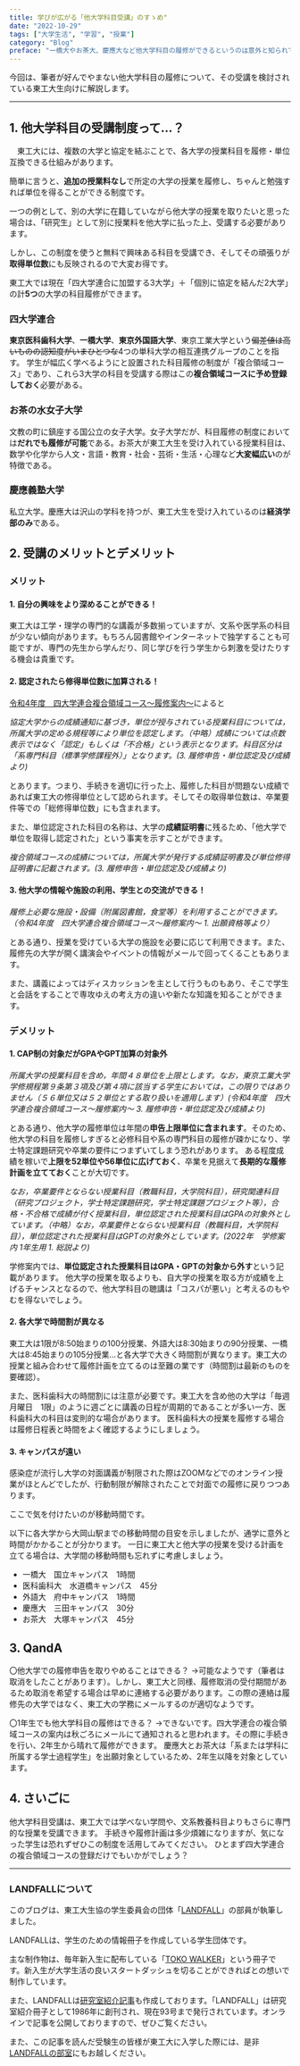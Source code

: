 ---
title: 学びが広がる「他大学科目受講」のすゝめ"
date: "2022-10-29"
tags: ["大学生活", "学習", "授業"]
category: "Blog"
preface: "一橋大やお茶大、慶應大など他大学科目の履修ができるというのは意外と知られていない...3大学の科目履修をした筆者がこの制度を解説します。"
---
今回は、筆者が好んでやまない他大学科目の履修について、その受講を検討されている東工大生向けに解説します。



--- 



## 1. 他大学科目の受講制度って…？

　東工大には、複数の大学と協定を結ぶことで、各大学の授業科目を履修・単位互換できる仕組みがあります。
 
 簡単に言うと、**追加の授業料なし**で所定の大学の授業を履修し、ちゃんと勉強すれば単位を得ることができる制度です。
 
 一つの例として、別の大学に在籍していながら他大学の授業を取りたいと思った場合は、「研究生」として別に授業料を他大学に払った上、受講する必要があります。
 
 しかし、この制度を使うと無料で興味ある科目を受講でき、そしてその頑張りが**取得単位数**にも反映されるので大変お得です。
 
 東工大では現在「四大学連合に加盟する3大学」＋「個別に協定を結んだ2大学」の計**5つ**の大学の科目履修ができます。

### 四大学連合

**東京医科歯科大学**、**一橋大学**、**東京外国語大学**、東京工業大学という~~偏差値は高いものの認知度がいまひとつな~~4つの単科大学の相互連携グループのことを指す。
学生が幅広く学べるようにと設置された科目履修の制度が「複合領域コース」であり、これら3大学の科目を受講する際はこの**複合領域コースに予め登録しておく**必要がある。


### お茶の水女子大学

文教の町に鎮座する国公立の女子大学。女子大学だが、科目履修の制度においては**だれでも履修が可能**である。お茶大が東工大生を受け入れている授業科目は、数学や化学から人文・言語・教育・社会・芸術・生活・心理など**大変幅広い**のが特徴である。

### 慶應義塾大学

私立大学。慶應大は沢山の学科を持つが、東工大生を受け入れているのは**経済学部のみ**である。





## 2. 受講のメリットとデメリット

### メリット

#### 1. 自分の興味をより深めることができる！

東工大は工学・理学の専門的な講義が多数揃っていますが、文系や医学系の科目が少ない傾向があります。もちろん図書館やインターネットで独学することも可能ですが、専門の先生から学んだり、同じ学びを行う学生から刺激を受けたりする機会は貴重です。

#### 2. 認定されたら修得単位数に加算される！

[令和4年度　四大学連合複合領域コース～履修案内～](http://www.gakumu.titech.ac.jp/kyoumu/yondai/cat5/pdf/R4_risyuannai_v2.pdf)によると

*協定大学からの成績通知に基づき，単位が授与されている授業科目については，所属大学の定める規程等により単位を認定します。（中略）成績については点数表示ではなく「認定」もしくは「不合格」という表示となります。科目区分は「系専門科目（標準学修課程外）」となります。(3. 履修申告・単位認定及び成績より)* 

とあります。つまり、手続きを適切に行った上、履修した科目が問題ない成績であれば東工大の修得単位として認められます。そしてその取得単位数は、卒業要件等での「総修得単位数」にも含まれます。

また、単位認定された科目の名称は、大学の**成績証明書**に残るため、「他大学で単位を取得し認定された」という事実を示すことができます。

*複合領域コースの成績については，所属大学が発行する成績証明書及び単位修得証明書に記載されます。(3. 履修申告・単位認定及び成績より)*

#### 3. 他大学の情報や施設の利用、学生との交流ができる！

*履修上必要な施設・設備（附属図書館，食堂等）を利用することができます。（令和4年度　四大学連合複合領域コース～履修案内～ 1. 出願資格等より）*

とある通り、授業を受けている大学の施設を必要に応じて利用できます。また、履修先の大学が開く講演会やイベントの情報がメールで回ってくることもあります。

また、講義によってはディスカッションを主として行うものもあり、そこで学生と会話をすることで専攻ゆえの考え方の違いや新たな知識を知ることができます。

### デメリット

#### 1. CAP制の対象だがGPAやGPT加算の対象外

*所属大学の授業科目を含め，年間４８単位を上限とします。なお，東京工業大学学修規程第９条第３項及び第４項に該当する学生においては，この限りではありません（５６単位又は５２単位とする取り扱いを適用します）(令和4年度　四大学連合複合領域コース～履修案内～ 3. 履修申告・単位認定及び成績より)*

とある通り、他大学の履修単位は年間の**申告上限単位に含まれます**。そのため、他大学の科目を履修しすぎると必修科目や系の専門科目の履修が疎かになり、学士特定課題研究や卒業の要件につまずいてしまう恐れがあります。
ある程度成績を稼いで**上限を52単位や56単位に広げておく**、卒業を見据えて**長期的な履修計画を立てておく**ことが大切です。


*なお，卒業要件とならない授業科目（教職科目，大学院科目），研究関連科目（研究プロジェクト，学士特定課題研究，学士特定課題プロジェクト等），合格・不合格で成績が付く授業科目，単位認定された授業科目はGPAの対象外としています。（中略）なお，卒業要件とならない授業科目（教職科目，大学院科目），単位認定された授業科目はGPTの対象外としています。(2022年　学修案内 1年生用 1. 総説より)*

学修案内では、**単位認定された授業科目はGPA・GPTの対象から外す**という記載があります。
他大学の授業を取るよりも、自大学の授業を取る方が成績を上げるチャンスとなるので、他大学科目の聴講は「コスパが悪い」と考えるのもやむを得ないでしょう。

#### 2. 各大学で時間割が異なる

東工大は1限が8:50始まりの100分授業、外語大は8:30始まりの90分授業、一橋大は8:45始まりの105分授業...と各大学で大きく時間割が異なります。東工大の授業と組み合わせて履修計画を立てるのは至難の業です（時間割は最新のものを要確認）。

また、医科歯科大の時間割には注意が必要です。東工大を含め他の大学は「毎週月曜日　1限」のように週ごとに講義の日程が周期的であることが多い一方、医科歯科大の科目は変則的な場合があります。
医科歯科大の授業を履修する場合は履修日程表と時間をよく確認するようにしましょう。

#### 3. キャンパスが遠い

感染症が流行し大学の対面講義が制限された際はZOOMなどでのオンライン授業がほとんどでしたが、行動制限が解除されたことで対面での履修に戻りつつあります。

ここで気を付けたいのが移動時間です。

以下に各大学から大岡山駅までの移動時間の目安を示しましたが、通学に意外と時間がかかることが分かります。
一日に東工大と他大学の授業を受ける計画を立てる場合は、大学間の移動時間も忘れずに考慮しましょう。

- 一橋大　国立キャンパス　1時間
- 医科歯科大　水道橋キャンパス　45分
- 外語大　府中キャンパス　1時間
- 慶應大　三田キャンパス　30分
- お茶大　大塚キャンパス　45分




## 3. QandA

〇他大学での履修申告を取りやめることはできる？
→可能なようです（筆者は取消をしたことがあります）。しかし、東工大と同様、履修取消の受付期間があるため取消を希望する場合は早めに連絡する必要があります。この際の連絡は履修先の大学ではなく、東工大の学務にメールするのが適切なようです。

〇1年生でも他大学科目の履修はできる？
→できないです。四大学連合の複合領域コースの案内は秋ごろにメールにて通知されると思われます。その際に手続きを行い、2年生から晴れて履修ができます。
慶應大とお茶大は「系または学科に所属する学士過程学生」を出願対象としているため、2年生以降を対象としています。







## 4. さいごに

他大学科目受講は、東工大では学べない学問や、文系教養科目よりもさらに専門的な授業を受講できます。
手続きや履修計画は多少煩雑になりますが、気になった学生は恐れずぜひこの制度を活用してみてください。
ひとまず四大学連合の複合領域コースの登録だけでもいかがでしょう？

---
### LANDFALLについて


このブログは、東工大生協の学生委員会の団体「[LANDFALL](https://landfaller.com)」の部員が執筆しました。

LANDFALLは、学生のための情報冊子を作成している学生団体です。

主な制作物は、毎年新入生に配布している「[TOKO WALKER](https://landfaller.com/7a895fee2b767b2554cee0ff6a428902/TOKOWALKER2021.pdf)」という冊子です。新入生が大学生活の良いスタートダッシュを切ることができればとの想いで制作しています。

また、LANDFALLは[研究室紹介記事](https://landfaller.com/magazines)も作成しております。「LANDFALL」は研究室紹介冊子として1986年に創刊され、現在93号まで発行されています。オンラインで記事を公開しておりますので、ぜひご覧ください。

また、この記事を読んだ受験生の皆様が東工大に入学した際には、是非[LANDFALLの部室](https://landfaller.com/blogs/clubroom/)にもお越しください。